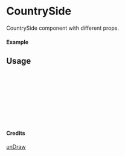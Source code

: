 
<Meta of={CountrySide} title="unDraw/CountrySide" />

# CountrySide

CountrySide component with different props.

#### Example

<Canvas of={CountrySide.Primary} />

## Usage

```ts
import { CountrySide } from "yadl-ui";

const Example = () => {
  return (
      <CountrySide />
  );
};

export default Example;
```

#### Credits
[unDraw](https://undraw.co/illustrations)
